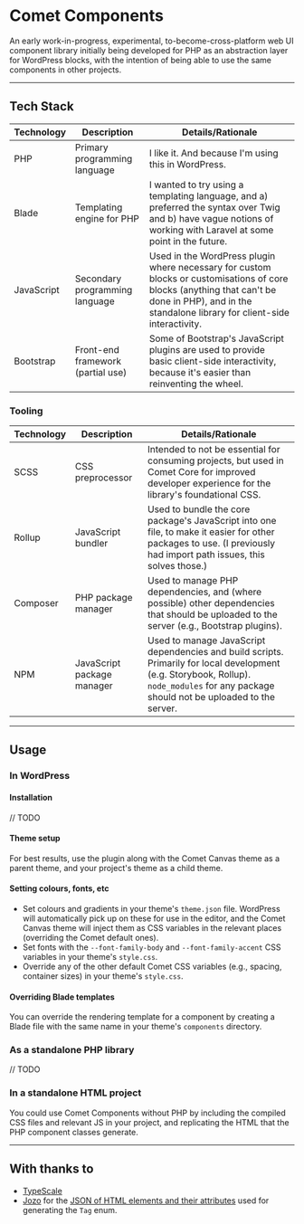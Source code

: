
<Meta title="Documentation/Introduction"/>

# Comet Components

An early work-in-progress, experimental, to-become-cross-platform web UI component library initially being developed for PHP as
an abstraction layer for WordPress blocks, with the intention of being able to use the same components in other
projects.

---
## Tech Stack

| Technology | Description                       | Details/Rationale                                                                                                                                                                                  |
|------------|-----------------------------------|----------------------------------------------------------------------------------------------------------------------------------------------------------------------------------------------------|
| PHP        | Primary programming language      | I like it. And because I'm using this in WordPress.                                                                                                                                                |
| Blade      | Templating engine for PHP         | I wanted to try using a templating language, and a) preferred the syntax over Twig and b) have vague notions of working with Laravel at some point in the future.                                  |
| JavaScript | Secondary programming language    | Used in the WordPress plugin where necessary for custom blocks or customisations of core blocks (anything that can't be done in PHP), and in the standalone library for client-side interactivity. |
| Bootstrap  | Front-end framework (partial use) | Some of Bootstrap's JavaScript plugins are used to provide basic client-side interactivity, because it's easier than reinventing the wheel.                                                        |

### Tooling
| Technology | Description                | Details/Rationale                                                                                                                                                                        |
|------------|----------------------------|------------------------------------------------------------------------------------------------------------------------------------------------------------------------------------------|
| SCSS       | CSS preprocessor           | Intended to not be essential for consuming projects, but used in Comet Core for improved developer experience for the library's foundational CSS.                                        |
| Rollup     | JavaScript bundler         | Used to bundle the core package's JavaScript into one file, to make it easier for other packages to use. (I previously had import path issues, this solves those.)                       |
| Composer   | PHP package manager        | Used to manage PHP dependencies, and (where possible) other dependencies that should be uploaded to the server (e.g., Bootstrap plugins).                                                |
| NPM        | JavaScript package manager | Used to manage JavaScript dependencies and build scripts. Primarily for local development (e.g. Storybook, Rollup). `node_modules` for any package should not be uploaded to the server. |

---
## Usage

### In WordPress

#### Installation
// TODO

#### Theme setup
For best results, use the plugin along with the Comet Canvas theme as a parent theme, and your project's theme as a child theme.

#### Setting colours, fonts, etc
- Set colours and gradients in your theme's `theme.json` file. WordPress will automatically pick up on these for use in the editor, and the Comet Canvas theme will inject them as CSS variables in the relevant places (overriding the Comet default ones).
- Set fonts with the `--font-family-body` and `--font-family-accent` CSS variables in your theme's `style.css`.
- Override any of the other default Comet CSS variables (e.g., spacing, container sizes) in your theme's `style.css`.

#### Overriding Blade templates
You can override the rendering template for a component by creating a Blade file with the same name in your theme's `components` directory.

### As a standalone PHP library
// TODO

### In a standalone HTML project
You could use Comet Components without PHP by including the compiled CSS files and relevant JS in your project, and replicating the HTML that the PHP component classes generate.

---

## With thanks to

- [TypeScale](https://type-scale.com)
- [Jozo](https://github.com/jozo) for
the [JSON of HTML elements and their attributes](https://github.com/jozo/all-html-elements-and-attributes/blob/master/html-elements.json)
used for generating the `Tag` enum.
